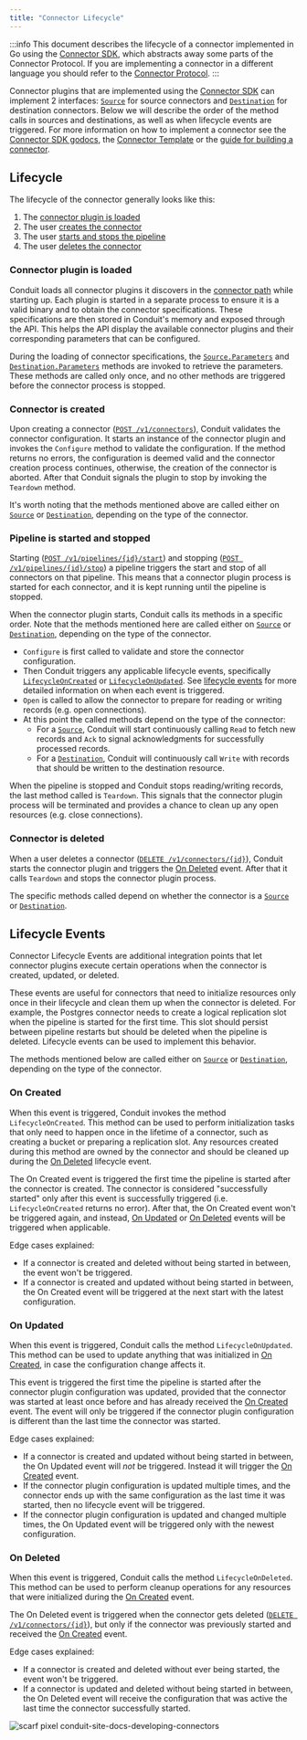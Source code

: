 ```yaml
---
title: "Connector Lifecycle"
---
```


:::info
This document describes the lifecycle of a connector implemented in Go using the
[Connector SDK](https://github.com/ConduitIO/conduit-connector-sdk), which
abstracts away some parts of the Connector Protocol. If you are implementing a
connector in a different language you should refer to the
[Connector Protocol](https://github.com/ConduitIO/conduit-connector-protocol).
:::

Connector plugins that are implemented using the
[Connector SDK](https://github.com/ConduitIO/conduit-connector-sdk) can
implement 2 interfaces: [`Source`](https://pkg.go.dev/github.com/conduitio/conduit-connector-sdk#Source)
for source connectors and [`Destination`](https://pkg.go.dev/github.com/conduitio/conduit-connector-sdk#Destination)
for destination connectors. Below we will describe the order of the method calls
in sources and destinations, as well as when lifecycle events are triggered. For
more information on how to implement a connector see the
[Connector SDK godocs](https://pkg.go.dev/github.com/conduitio/conduit-connector-sdk),
the [Connector Template](https://github.com/ConduitIO/conduit-connector-template)
or the [guide for building a connector](/docs/developing/connectors/).

## Lifecycle

The lifecycle of the connector generally looks like this:

1. The [connector plugin is loaded](#connector-plugin-is-loaded)
2. The user [creates the connector](#connector-is-created)
3. The user [starts and stops the pipeline](#pipeline-is-started-and-stopped)
4. The user [deletes the connector](#connector-is-deleted)

### Connector plugin is loaded

Conduit loads all connector plugins it discovers in
the [connector path](/docs/using/connectors/installing#installing-a-connector-in-conduit)
while starting up. Each plugin is started in a separate process to ensure it is
a valid binary and to obtain the connector specifications. These specifications
are then stored in Conduit's memory and exposed through the API. This helps the
API display the available connector plugins and their corresponding parameters
that can be configured.

During the loading of connector specifications, the
[`Source.Parameters`](https://pkg.go.dev/github.com/conduitio/conduit-connector-sdk#Source)
and
[`Destination.Parameters`](https://pkg.go.dev/github.com/conduitio/conduit-connector-sdk#Destination)
methods are invoked to retrieve the parameters. These methods are called only
once, and no other methods are triggered before the connector process is
stopped.

### Connector is created

Upon creating a connector ([`POST /v1/connectors`](/api#post-/v1/connectors)),
Conduit validates the connector configuration. It starts an instance of the
connector plugin and invokes the `Configure` method to validate the
configuration. If the method returns no errors, the configuration is deemed
valid and the connector creation process continues, otherwise, the creation of
the connector is aborted. After that Conduit signals the plugin to stop by
invoking the `Teardown` method.

It's worth noting that the methods mentioned above are called either on
[`Source`](https://pkg.go.dev/github.com/conduitio/conduit-connector-sdk#Source)
or [`Destination`](https://pkg.go.dev/github.com/conduitio/conduit-connector-sdk#Destination),
depending on the type of the connector.

### Pipeline is started and stopped

Starting ([`POST /v1/pipelines/{id}/start`](/api#post-/v1/pipelines/-id-/start))
and stopping ([`POST /v1/pipelines/{id}/stop`](/api#post-/v1/pipelines/-id-/stop))
a pipeline triggers the start and stop of all connectors on that pipeline. This
means that a connector plugin process is started for each connector, and it is
kept running until the pipeline is stopped.

When the connector plugin starts, Conduit calls its methods in a specific order.
Note that the methods mentioned here are called either on
[`Source`](https://pkg.go.dev/github.com/conduitio/conduit-connector-sdk#Source)
or [`Destination`](https://pkg.go.dev/github.com/conduitio/conduit-connector-sdk#Destination),
depending on the type of the connector.

- `Configure` is first called to validate and store the connector configuration.
- Then Conduit triggers any applicable lifecycle events, specifically
  [`LifecycleOnCreated`](#on-created) or
  [`LifecycleOnUpdated`](#on-updated). See
  [lifecycle events](#lifecycle-events) for more detailed information on when
  each event is triggered.
- `Open` is called to allow the connector to prepare for reading or writing
  records (e.g. open connections).
- At this point the called methods depend on the type of the connector:
  - For a [`Source`](https://pkg.go.dev/github.com/conduitio/conduit-connector-sdk#Source),
    Conduit will start continuously calling `Read` to fetch new records and
    `Ack` to signal acknowledgments for successfully processed records.
  - For a [`Destination`](https://pkg.go.dev/github.com/conduitio/conduit-connector-sdk#Destination),
    Conduit will continuously call `Write` with records that should be written
    to the destination resource.

When the pipeline is stopped and Conduit stops reading/writing records, the last
method called is `Teardown`. This signals that the connector plugin process will
be terminated and provides a chance to clean up any open resources (e.g. close
connections).

### Connector is deleted

When a user deletes a connector ([`DELETE /v1/connectors/{id}`](/api#delete-/v1/connectors/-id-)),
Conduit starts the connector plugin and triggers the [On Deleted](#on-deleted)
event. After that it calls `Teardown` and stops the connector plugin process.

The specific methods called depend on whether the connector is a
[`Source`](https://pkg.go.dev/github.com/conduitio/conduit-connector-sdk#Source)
or [`Destination`](https://pkg.go.dev/github.com/conduitio/conduit-connector-sdk#Destination).

## Lifecycle Events

Connector Lifecycle Events are additional integration points that let connector
plugins execute certain operations when the connector is created, updated, or
deleted.

These events are useful for connectors that need to initialize resources only
once in their lifecycle and clean them up when the connector is deleted. For
example, the Postgres connector needs to create a logical replication slot when
the pipeline is started for the first time. This slot should persist between
pipeline restarts but should be deleted when the pipeline is deleted. Lifecycle
events can be used to implement this behavior.

The methods mentioned below are called either on
[`Source`](https://pkg.go.dev/github.com/conduitio/conduit-connector-sdk#Source)
or [`Destination`](https://pkg.go.dev/github.com/conduitio/conduit-connector-sdk#Destination),
depending on the type of the connector.

### On Created

When this event is triggered, Conduit invokes the method `LifecycleOnCreated`.
This method can be used to perform initialization tasks that only need to happen
once in the lifetime of a connector, such as creating a bucket or preparing a
replication slot. Any resources created during this method are owned by the
connector and should be cleaned up during the [On Deleted](#on-deleted)
lifecycle event.

The On Created event is triggered the first time the pipeline is started after
the connector is created. The connector is considered "successfully started"
only after this event is successfully triggered (i.e. `LifecycleOnCreated`
returns no error). After that, the On Created event won't be triggered again,
and instead, [On Updated](#on-updated) or [On Deleted](#on-deleted) events will
be triggered when applicable.

Edge cases explained:

- If a connector is created and deleted without being started in between, the
  event won't be triggered.
- If a connector is created and updated without being started in between, the
  On Created event will be triggered at the next start with the latest
  configuration.

### On Updated

When this event is triggered, Conduit calls the method `LifecycleOnUpdated`.
This method can be used to update anything that was initialized in
[On Created](#on-created), in case the configuration change affects it.

This event is triggered the first time the pipeline is started after the
connector plugin configuration was updated, provided that the connector was
started at least once before and has already received the
[On Created](#on-created) event. The event will only be triggered if the
connector plugin configuration is different than the last time the connector was
started.

Edge cases explained:

- If a connector is created and updated without being started in between, the
  On Updated event will _not_ be triggered. Instead it will trigger the
  [On Created](#on-created) event.
- If the connector plugin configuration is updated multiple times, and the
  connector ends up with the same configuration as the last time it was started,
  then no lifecycle event will be triggered.
- If the connector plugin configuration is updated and changed multiple times,
  the On Updated event will be triggered only with the newest configuration.

### On Deleted

When this event is triggered, Conduit calls the method `LifecycleOnDeleted`.
This method can be used to perform cleanup operations for any resources that
were initialized during the [On Created](#on-created) event.

The On Deleted event is triggered when the connector gets deleted
([`DELETE /v1/connectors/{id}`](/api#delete-/v1/connectors/-id-)), but only if
the connector was previously started and received the [On Created](#on-created)
event.

Edge cases explained:

- If a connector is created and deleted without ever being started, the event
  won't be triggered.
- If a connector is updated and deleted without being started in between, the
  On Deleted event will receive the configuration that was active the last time
  the connector successfully started.

![scarf pixel conduit-site-docs-developing-connectors](https://static.scarf.sh/a.png?x-pxid=3ada0949-fa61-40d6-a44a-76447ea4e39f)